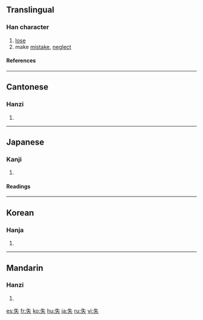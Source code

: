 ==Translingual==
===Han character===
{{Han char|rn=37|rad=大|as=02|sn=5|four=2503<sub>0</sub>|canj=竹手人 (HQO)}}
# [[lose]]
# make [[mistake]], [[neglect]]
====References====
{{Han ref|kx=0249.090|dkj=05844|dj=0508.070|hdz=10525.010|uh=5931|ud=22833|bh=A5A2|bd=42402}}
----
==Cantonese==
===Hanzi===
{{yue-hanzi|jyut=|y=sat1}}
# {{defn|Cantonese}}
----
==Japanese==
===Kanji===
{{ja-kanji|grade=4|rs=大02}}
# {{defn|Japanese}} 
====Readings====
{{ja-readings|on=[[しつ]] (shitsu), [[いつ]] (itsu)|kun=[[うしなう]] (ushinau)}}
----
==Korean==
===Hanja===
{{ko-hanja|hangeul=실|rv=sil|mr=sil}}
# {{defn|Korean}}
----
==Mandarin==
===Hanzi===
{{cmn-hanzi|pin=[[shī]] (shi1)|wg=shih<sup>1</sup>}}
# {{defn|Mandarin}}

[[es:失]]
[[fr:失]]
[[ko:失]]
[[hu:失]]
[[ja:失]]
[[ru:失]]
[[vi:失]]